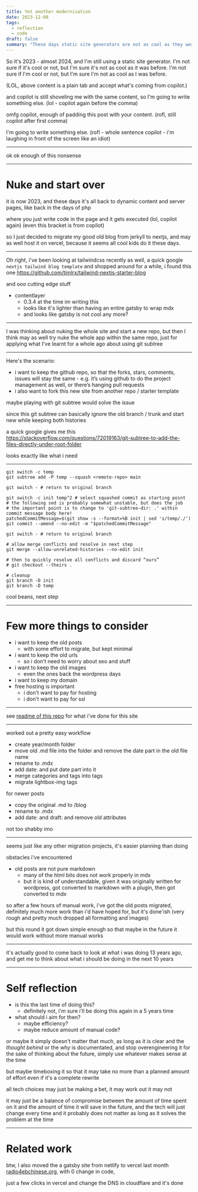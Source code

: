 ```yaml
---
title: Yet another modernisation
date: 2023-12-08
tags:
  - reflection
  - code
draft: false
summary: "These days static site generators are not as cool as they were before."
---
```


So it's 2023 - almost 2024, and I'm still using a static site generator. I'm not sure if it's cool or not, but I'm sure it's not as cool as it was before. I'm not sure if I'm cool or not, but I'm sure I'm not as cool as I was before.

(LOL, above content is a plain tab and accept what's coming from copilot.)

and copilot is still shoveling me with the same content, so I'm going to write something else. (lol - copilot again before the comma)

omfg copilot, enough of padding this post with your content. (rofl, still copilot after first comma)

I'm going to write something else. (rofl - whole sentence copilot - i'm laughing in front of the screen like an idiot)

---

ok ok enough of this nonsense

---

# Nuke and start over

it is now 2023, and these days it's all back to dynamic content and server pages, like back in the days of php

where you just write code in the page and it gets executed (lol, copilot again) (even this bracket is from copilot)

so I just decided to migrate my good old blog from jerkyll to nextjs, and may as well host it on vercel, because it seems all cool kids do it these days.

---

Oh right, i've been looking at tailwindcss recently as well, a quick google `nextjs tailwind blog template` and shopped around for a while, i found this one https://github.com/timlrx/tailwind-nextjs-starter-blog

and ooo cutting edge stuff

- contentlayer
  - 0.3.4 at the time im writing this
  - looks like it's lighter than having an entire gatsby to wrap mdx
  - and looks like gatsby is not cool any more?

---

I was thinking about nuking the whole site and start a new repo, but then I think may as well try nuke the whole app within the same repo, just for applying what I've learnt for a whole ago about using git subtree

---

Here's the scenario:

- i want to keep the github repo, so that the forks, stars, comments, issues will stay the same - e.g. it’s using github to do the project management as well, or there’s hanging pull requests
- i also want to fork this new site from another repo / starter template

maybe playing with git subtree would solve the issue

since this git subtree can basically ignore the old branch / trunk and start new while keeping both histories

a quick google gives me this https://stackoverflow.com/questions/72019163/git-subtree-to-add-the-files-directly-under-root-folder

looks exactly like what i need

---

```shell
git switch -c temp
git subtree add -P temp --squash <remote-repo> main

git switch - # return to original branch

git switch -c init temp^2 # select squashed commit as starting point
# the following sed is probably somewhat unstable, but does the job
# the important point is to change to 'git-subtree-dir: .' within commit message body here!
patchedCommitMessage=$(git show -s --format=%B init | sed 's/temp/./')
git commit --amend --no-edit -m "$patchedCommitMessage"

git switch - # return to original branch

# allow merge conflicts and resolve in next step
git merge --allow-unrelated-histories --no-edit init

# then to quickly resolve all conflicts and discard “ours”
# git checkout --theirs .

# cleanup
git branch -D init
git branch -D temp
```

cool beans, next step

---

# Few more things to consider

- i want to keep the old posts
  - with some effort to migrate, but kept minimal
- i want to keep the old urls
  - so i don't need to worry about seo and stuff
- i want to keep the old images
  - even the ones back the wordpress days
- i want to keep my domain
- free hosting is important
  - i don't want to pay for hosting
  - i don't want to pay for ssl

---

see [readme of this repo](https://github.com/ycfreeman/ycfreeman.com) for what i've done for this site

---

worked out a pretty easy workflow

- create year/month folder
- move old .md file into the folder and remove the date part in the old file name
- rename to .mdx
- add date: and put date part into it
- merge categories and tags into tags
- migrate lightbox-img tags

for newer posts

- copy the original .md to /blog
- rename to .mdx
- add date: and draft: and remove old attributes

not too shabby imo

---

seems just like any other migration projects, it's easier planning than doing

obstacles i've encountered

- old posts are not pure markdown
  - many of the html bits does not work properly in mdx
  - but it is kind of understandable, given it was originally written for wordpress, got converted to markdown with a plugin, then got converted to mdx

so after a few hours of manual work, i've got the old posts migrated, definitely much more work than i'd have hoped for, but it's done'ish (very rough and pretty much dropped all formatting and images)

but this round it got down simple enough so that maybe in the future it would work without more manual works

---

it's actually good to come back to look at what i was doing 13 years ago, and get me to think about what i should be doing in the next 10 years

---

# Self reflection

- is this the last time of doing this?
  - definitely not, i'm sure i'll be doing this again in a 5 years time
- what should i aim for then?
  - maybe efficiency?
  - maybe reduce amount of manual code?

or maybe it simply doesn't matter that much, as long as it is clear and the *thought behind* or the *why* is documentated, and stop overengineering it for the sake of thinking about the future, simply use whatever makes sense at the time

but maybe timeboxing it so that it may take no more than a planned amount of effort even if it's a complete rewrite

all tech choices may just be making a bet, it may work out it may not

it may just be a balance of compromise between the amount of time spent on it and the amount of time it will save in the future, and the tech will just change every time and it probably does not matter as long as it solves the problem at the time

---

# Related work

btw, I also moved the a gatsby site from netlify to vercel last month [radio4ebchinese.org](https://github.com/ycfreeman/radio4ebchinese.org-gatsby), with 0 change in code, 

just a few clicks in vercel and change the DNS in cloudflare and it's done